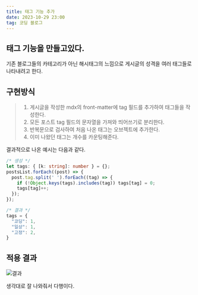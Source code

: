 ```yaml
---
title: 태그 기능 추가
date: 2023-10-29 23:00
tag: 코딩 블로그
---
```


## 태그 기능을 만들고있다.

기존 블로그들의 카테고리가 아닌 해시태그의 느낌으로 게시글의 성격을 여러 태그들로 나타내려고 한다.

## 구현방식

> 1. 게시글을 작성한 mdx의 front-matter에 tag 필드를 추가하여 태그들을 작성한다.
> 2. 모든 포스트 tag 필드의 문자열을 가져와 띄어쓰기로 분리한다.
> 3. 반복문으로 검사하여 처음 나온 태그는 오브젝트에 추가한다.
> 4. 이미 나왔던 태그는 개수를 카운팅해준다.

결과적으로 나온 예시는 다음과 같다.

```typescript
/* 생성 */
let tags: { [k: string]: number } = {};
postsList.forEach((post) => {
  post.tag.split(' ').forEach((tag) => {
    if (!Object.keys(tags).includes(tag)) tags[tag] = 0;
    tags[tag]++;
  });
});
```

```typescript
/* 결과 */
tags = {
  "코딩": 1,
  "일상": 1,
  "고정": 2,
}
```
## 적용 결과

![결과](tag-test/result.png "잘 나온다!")

생각대로 잘 나와줘서 다행이다.
